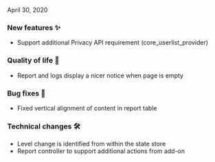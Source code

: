 
<ReleaseDate>April 30, 2020</ReleaseDate>

<h3>New features ✨</h3>

- Support additional Privacy API requirement (core_userlist_provider)

<h3>Quality of life 💪</h3>

- Report and logs display a nicer notice when page is empty

<h3>Bug fixes 🐛</h3>

- Fixed vertical alignment of content in report table

<h3>Technical changes 🛠</h3>

- Level change is identified from within the state store
- Report controller to support additional actions from add-on
